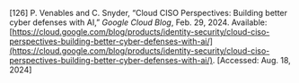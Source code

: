 \[126\]	P. Venables and C. Snyder, “Cloud CISO Perspectives: Building better cyber defenses with AI,” *Google Cloud Blog*, Feb. 29, 2024\. Available: [https://cloud.google.com/blog/products/identity-security/cloud-ciso-perspectives-building-better-cyber-defenses-with-ai/](https://cloud.google.com/blog/products/identity-security/cloud-ciso-perspectives-building-better-cyber-defenses-with-ai/). \[Accessed: Aug. 18, 2024\]